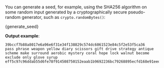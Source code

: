 
You can generate a seed, for example, using the SHA256 algorithm on some random input generated by a cryptographically
secure pseudo-random generator, such as `crypto.randomBytes()`:

<CodeBlock className="language-javascript">
  {generate_seed}
</CodeBlock>

**Output example**:

```plaintext
39bccf7b88a8017e6a96e6f31e34f138829c574dc6061523e84c5f2e53f5ca36
pass phrase weapon yellow diary scissors gift drive strategy antique scheme make surround aerobic mystery coral hope lock walnut become exclude only glove syrup
eff5c97c96ddab55d6fe78f914508750152eaab1b9692236bc79268895ecfd168e91eedd2489ed6c51fc44156b9a2e6c967e4edcfb649ff33d41581be4627347
```
